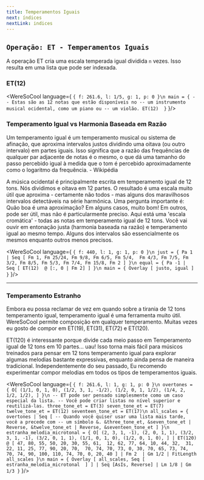 ```yaml
---
title: Temperamentos Iguais
next: índices
nextLink: indices
---
```


## `Operação: ET - Temperamentos Iguais` 
A operação ET cria uma escala temperada igual dividida `n` vezes.
Isso resulta em uma lista que pode ser indexada.

### ET(12)

<WereSoCool language={
`{ f: 261.6, l: 1/5, g: 1, p: 0 }\n
main = {
   -- Estas são as 12 notas que estão disponíveis no
   -- um instrumento musical ocidental, como um piano ou
   -- um violão.
  ET(12) 
}`
}/>

### Temperamento Igual vs Harmonia Baseada em Razão

Um temperamento igual é um temperamento musical ou sistema de afinação, que aproxima intervalos justos dividindo uma oitava
(ou outro intervalo) em partes iguais.
Isso significa que a razão das frequências de qualquer
par adjacente de notas é o mesmo, o que dá uma
tamanho do passo percebido igual à medida que o tom é percebido aproximadamente como o logaritmo da frequência. - Wikipédia

A música ocidental é principalmente escrita em temperamento igual de 12 tons. Nós dividimos e oitava em 12 partes. O resultado é
uma escala muito útil que aproxima - certamente não todos - mas
alguns dos maravilhosos intervalos detectáveis
na série harmônica. Uma pergunta importante é:
Quão boa é uma aproximação? Em alguns casos, muito bom!
Em outros, pode ser útil, mas não é particularmente preciso.
Aqui está uma 'escala cromática' - todas as notas em temperamento igual de 12 tons. Você vai ouvir em entonação justa
(harmonia baseada na razão) e temperamento igual ao mesmo tempo.
Alguns dos intervalos são essencialmente os mesmos
enquanto outros menos precisos.


<WereSoCool language={
`{ f: 440, l: 1, g: 1, p: 0 }\n
just = {
  Pa 1 |
  Seq [
    Fm 1, Fm 25/24, Fm 9/8, Fm 6/5, Fm 5/4, 
    Fm 4/3, Fm 7/5, Fm 3/2, Fm 8/5,
    Fm 5/3, Fm 7/4, Fm 15/8, Fm 2
  ]
}\n
equal = {
  Pa -1 | 
  Seq [
    ET(12) 
    @ [:, 0 | Fm 2]
  ]
}\n
main = {
  Overlay [
     justo,
     igual
  ]
}`
}/>

---

### Temperamento Estranho

Embora eu possa reclamar de vez em quando sobre a tirania de 12 tons temperamento igual, temperamento igual é uma ferramenta muito útil.
WereSoCool permite composição em qualquer temperamento. Muitas vezes eu gosto de
compor em ET(19), ET(31), ET(72) e ET(120).

ET(120) é interessante porque divide cada meio passo em
Temperamento igual de 12 tons em 10 partes... uau!
Isso torna mais fácil para músicos treinados para pensar em 12 tons
temperamento igual para explorar algumas melodias bastante expressivas,
enquanto ainda pensa de maneira tradicional. Independentemente do seu passado,
Eu recomendo experimentar compor melodias em todos os tipos de temperamentos iguais.

<WereSoCool language={
`{ f: 261.6, l: 1, g: 1, p: 0 }\n
overtones = {
  O[
    (1/1, 0, 1, 0),
    (1/2, 3, 1, -1/2),
    (1/2, 0, 1, 1/2),
    (1/4, 2, 1/2, 1/2),
  ]
}\n
-- ET pode ser pensado simplesmente como um caso especial da lista.
-- Você pode criar listas no nível superior e reutilizá-las.
three_tone_et = ET(3)
seven_tone_et = ET(7)
twelve_tone_et = ET(12)
seventeen_tone_et = ET(17)\n
all_scales = {
  overtones |
  Seq [
    -- Quando você quiser usar uma lista mais tarde, você a precede com
     -- um símbolo &.
    &three_tone_et,
    &seven_tone_et | Reverse,
    &twelve_tone_et | Reverse,
    &seventeen_tone_et
  ]
}\n
estranha_melodia_microtonal = {
   O[
    (2, 3, 1, -1),
    (2, 0, 1, 1),
    (3/2, 3, 1, -1),
    (3/2, 0, 1, 1),
    (1/1, 0, 1, 0),
    (1/2, 0, 1, 0),
  ]
  | ET(120) 
    @ [
      47, 80, 55, 50, 20, 30, 55, 61, 
      12, 62, 77, 64, 10, 44, 32, 
      31, 22, 11, 25, 77, 90, 20, 70, 
      70, 74, 70, 73, 0, 30, 70, 65, 73, 74,
      70, 74, 90, 100, 110, 74, 70, 0, 20, 40
    ]
    | Fm 2 
    | Gm 1/2
    | FitLength all_scales
}\n
main = {
  Overlay [
    all_scales,
    Seq [
      estranha_melodia_microtonal 
    ]
  ]
  | Seq [AsIs, Reverse]
  | Lm 1/8
  | Gm 1/3
}`
}/>


